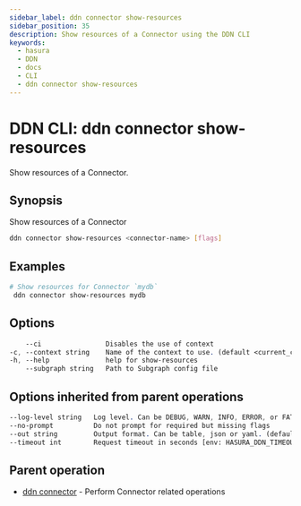 ```yaml
---
sidebar_label: ddn connector show-resources
sidebar_position: 35
description: Show resources of a Connector using the DDN CLI
keywords:
  - hasura
  - DDN
  - docs
  - CLI
  - ddn connector show-resources
---
```


# DDN CLI: ddn connector show-resources

Show resources of a Connector.

## Synopsis

Show resources of a Connector

```bash
ddn connector show-resources <connector-name> [flags]
```

## Examples

```bash
# Show resources for Connector `mydb`
 ddn connector show-resources mydb
```

## Options

```sass
    --ci                Disables the use of context
-c, --context string    Name of the context to use. (default <current_context>)
-h, --help              help for show-resources
    --subgraph string   Path to Subgraph config file
```

## Options inherited from parent operations

```sass
--log-level string   Log level. Can be DEBUG, WARN, INFO, ERROR, or FATAL. (default "INFO")
--no-prompt          Do not prompt for required but missing flags
--out string         Output format. Can be table, json or yaml. (default "table")
--timeout int        Request timeout in seconds [env: HASURA_DDN_TIMEOUT] (default 100)
```

## Parent operation

- [ddn connector](/cli/commands/ddn_connector) - Perform Connector related operations
